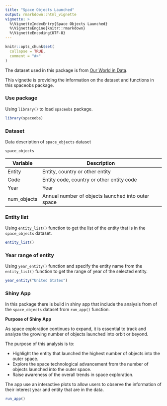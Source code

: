 ```yaml
---
title: "Space Objects Launched"
output: rmarkdown::html_vignette
vignette: >
  %\VignetteIndexEntry{Space Objects Launched}
  %\VignetteEngine{knitr::rmarkdown}
  %\VignetteEncoding{UTF-8}
---
```


```r
knitr::opts_chunk$set(
  collapse = TRUE,
  comment = "#>"
)
```

The dataset used in this package is from [Our World in Data](https://ourworldindata.org/grapher/yearly-number-of-objects-launched-into-outer-space?facet=none#explore-the-data).

This vignette is providing the information on the dataset and functions in this spaceobs package.

### Use package

Using `library()` to load `spaceobs` package.
```r
library(spaceobs)
```

### Dataset

Data description of `space_objects` dataset
```r
space_objects
```

| **Variable** | **Description**                                    |
|--------------|----------------------------------------------------|
| Entity       | Entity, country or other entity                    |
| Code         | Entity code, country or other entity code          |
| Year         | Year                                               |
| num_objects  | Annual number of objects launched into outer space |

### Entity list
Using `entity_list()` function to get the list of the entity that is in the `space_objects` dataset.
```r
entity_list() 
```

### Year range of entity
Using `year_entity()` function and specify the entity name from the `entity_list()` function to get the range of year of the selected entity.

```r
year_entity("United States")
```

### Shiny App
In this package there is build in shiny app that include the analysis from of the `space_objects` dataset from `run_app()` function.

**Purpose of Shiny App**

As space exploration continues to expand, it is essential to track and analyze the growing number of objects launched into orbit or beyond.

The purpose of this analysis is to:  

  - Highlight the entity that launched the highest number of objects into the outer space.  
  - Explore the space technological advancement from the number of objects launched into the outer space.  
  - Raise awareness of the overall trends in space exploration.  
  
The app use an interactive plots to allow users to observe the information of their interest year and entity that are in the data.

```r
run_app()
```






